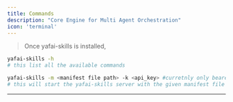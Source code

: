 ```yaml
---
title: Commands
description: "Core Engine for Multi Agent Orchestration"
icon: 'terminal'
---
```


> Once yafai-skills is installed, 

```bash
yafai-skills -h
# this list all the available commands
```

```bash
yafai-skills -m <manifest file path> -k <api_key> #curretnly only bearer token auth is supported
# this will start the yafai-skills server with the given manifest file and api key
```

---
